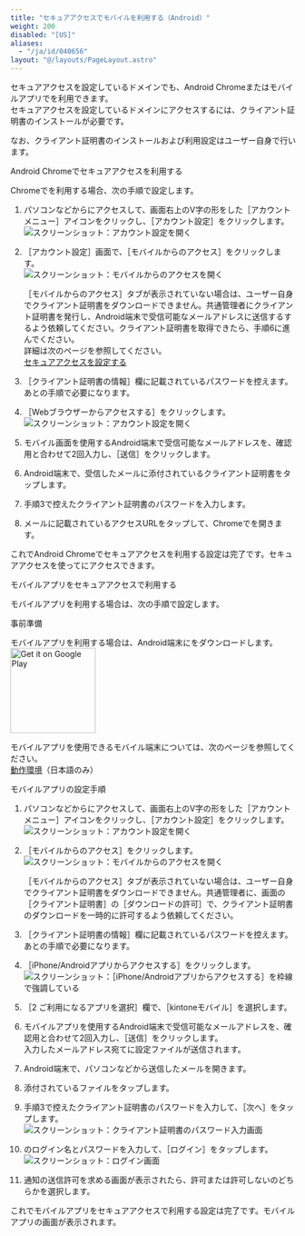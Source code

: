 ```yaml
---
title: "セキュアアクセスでモバイルを利用する（Android）"
weight: 200
disabled: "[US]"
aliases:
  - "/ja/id/040656"
layout: "@/layouts/PageLayout.astro"
---
```




セキュアアクセスを設定しているドメインでも、Android Chromeまたはモバイルアプリで<Kintone />を利用できます。  
セキュアアクセスを設定しているドメインにアクセスするには、クライアント証明書のインストールが必要です。

なお、クライアント証明書のインストールおよび利用設定はユーザー自身で行います。

<Heading id="android_secure_android_10">Android Chromeでセキュアアクセスを利用する</Heading>

Chromeで<Kintone />を利用する場合、次の手順で設定します。

1. パソコンなどから<Kintone />にアクセスして、<Kintone />画面右上のV字の形をした<Wovn>［アカウントメニュー］</Wovn>アイコンをクリックし、<Wovn>［アカウント設定］</Wovn>をクリックします。
   <Img src="/k/kintone/img-ja/secure01.png" alt="スクリーンショット：アカウント設定を開く" />

1. <Wovn>［アカウント設定］</Wovn>画面で、<Wovn>［モバイルからのアクセス］</Wovn>をクリックします。  
   <Img src="/k/kintone/img-ja/secure02.png" alt="スクリーンショット：モバイルからのアクセスを開く" />

   <Note>

   <Wovn>［モバイルからのアクセス］</Wovn>タブが表示されていない場合は、ユーザー自身でクライアント証明書をダウンロードできません。<Slash />共通管理者にクライアント証明書を発行し、Android端末で受信可能なメールアドレスに送信するするよう依頼してください。クライアント証明書を取得できたら、手順6に進んでください。  
   詳細は次のページを参照してください。  
   [セキュアアクセスを設定する](/general/ja/id/02062.html)

   </Note>

1. <Wovn>［クライアント証明書の情報］</Wovn>欄に記載されているパスワードを控えます。あとの手順で必要になります。

1. <Wovn>［Webブラウザーからアクセスする］</Wovn>をクリックします。  
   <Img src="/k/kintone/img-ja/secure03.png" alt="スクリーンショット：アカウント設定を開く" />

1. モバイル画面を使用するAndroid端末で受信可能なメールアドレスを、確認用と合わせて2回入力し、<Wovn>［送信］</Wovn>をクリックします。

1. Android端末で、受信したメールに添付されているクライアント証明書をタップします。

1. 手順3で控えたクライアント証明書のパスワードを入力します。

1. メールに記載されているアクセスURLをタップして、Chromeで<Kintone />を開きます。

これでAndroid Chromeでセキュアアクセスを利用する設定は完了です。セキュアアクセスを使って<Kintone />にアクセスできます。

<Heading id="android_secure_android_20">モバイルアプリをセキュアアクセスで利用する</Heading>

モバイルアプリを利用する場合は、次の手順で設定します。

<Heading level={3} id="android_secure_android_2010">事前準備</Heading>

モバイルアプリを利用する場合は、Android端末に<Kintone />をダウンロードします。  
<a href='https://play.google.com/store/apps/details?id=com.cybozu.kintone.mobile'><img alt="Get it on Google Play" src="/k/img-ja/google-play-badge.png" width="150"/></a>

モバイルアプリを使用できるモバイル端末については、次のページを参照してください。  
[動作環境](https://www.cybozu.com/jp/service/requirements.html#q07)（日本語のみ）

<Heading level={3} id="android_secure_android_2020">モバイルアプリの設定手順</Heading>

1. パソコンなどから<Kintone />にアクセスして、<Kintone />画面右上のV字の形をした<Wovn>［アカウントメニュー］</Wovn>アイコンをクリックし、<Wovn>［アカウント設定］</Wovn>をクリックします。<Wovn></Wovn>
   <Img src="/k/kintone/img-ja/secure_04.png" alt="スクリーンショット：アカウント設定を開く" />

1. <Wovn>［モバイルからのアクセス］</Wovn>をクリックします。  
   <Img src="/k/kintone/img-ja/secure05.png" alt="スクリーンショット：モバイルからのアクセスを開く" />

   <Note>

   <Wovn>［モバイルからのアクセス］</Wovn>タブが表示されていない場合は、ユーザー自身でクライアント証明書をダウンロードできません。<Slash />共通管理者に、<SlashUi />画面の<Wovn>［クライアント証明書］</Wovn>の<Wovn>［ダウンロードの許可］</Wovn>で、クライアント証明書のダウンロードを一時的に許可するよう依頼してください。

   </Note>

1. <Wovn>［クライアント証明書の情報］</Wovn>欄に記載されているパスワードを控えます。あとの手順で必要になります。

1. <Wovn>［iPhone/Androidアプリからアクセスする］</Wovn>をクリックします。
   <Img src="/k/kintone/img-ja/secure06.png" alt="スクリーンショット：［iPhone/Androidアプリからアクセスする］を枠線で強調している" />

1. <Wovn>［2 ご利用になるアプリを選択］</Wovn>欄で、<Wovn>［kintoneモバイル］</Wovn>を選択します。

1. モバイルアプリを使用するAndroid端末で受信可能なメールアドレスを、確認用と合わせて2回入力し、<Wovn>［送信］</Wovn>をクリックします。  
  入力したメールアドレス宛てに設定ファイルが送信されます。

1. Android端末で、パソコンなどから送信したメールを開きます。

1. 添付されているファイルをタップします。

1. 手順3で控えたクライアント証明書のパスワードを入力して、<Wovn>［次へ］</Wovn>をタップします。  
   <Img src="/k/kintone/img-ja/secure_android_01.png" alt="スクリーンショット：クライアント証明書のパスワード入力画面" />

1. <Kintone />のログイン名とパスワードを入力して、<Wovn>［ログイン］</Wovn>をタップします。  
   <Img src="/k/kintone/img-ja/secure_android_02.png" alt="スクリーンショット：ログイン画面" />

1. 通知の送信許可を求める画面が表示されたら、許可または許可しないのどちらかを選択します。

これでモバイルアプリをセキュアアクセスで利用する設定は完了です。モバイルアプリの画面が表示されます。
